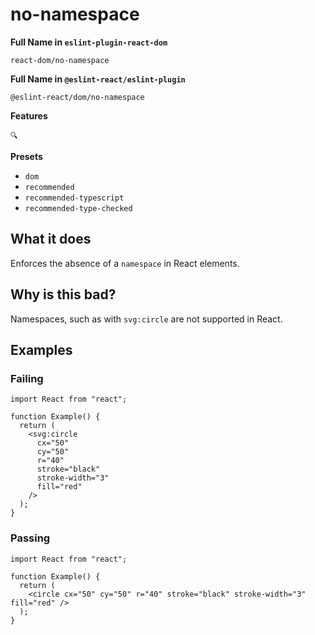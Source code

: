 # no-namespace

**Full Name in `eslint-plugin-react-dom`**

```plain copy
react-dom/no-namespace
```

**Full Name in `@eslint-react/eslint-plugin`**

```plain copy
@eslint-react/dom/no-namespace
```

**Features**

`🔍`

**Presets**

- `dom`
- `recommended`
- `recommended-typescript`
- `recommended-type-checked`

## What it does

Enforces the absence of a `namespace` in React elements.

## Why is this bad?

Namespaces, such as with `svg:circle` are not supported in React.

## Examples

### Failing

```tsx
import React from "react";

function Example() {
  return (
    <svg:circle
      cx="50"
      cy="50"
      r="40"
      stroke="black"
      stroke-width="3"
      fill="red"
    />
  );
}
```

### Passing

```tsx
import React from "react";

function Example() {
  return (
    <circle cx="50" cy="50" r="40" stroke="black" stroke-width="3" fill="red" />
  );
}
```
